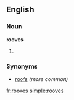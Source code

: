 ==English==

===Noun===
'''rooves'''
#{{plural of|[[roof]]}}

===Synonyms===
*[[roofs]] ''(more common)''

[[fr:rooves]]
[[simple:rooves]]